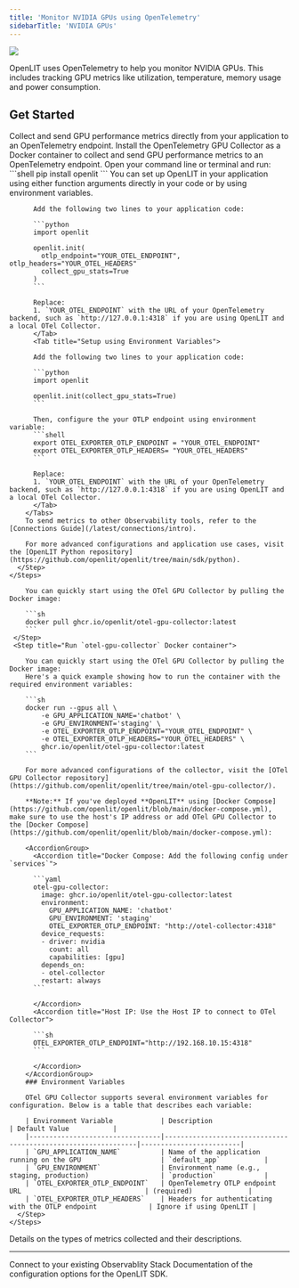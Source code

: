 ```yaml
---
title: 'Monitor NVIDIA GPUs using OpenTelemetry'
sidebarTitle: 'NVIDIA GPUs'
---
```


<Frame>
  <img src="/images/docs-nvidia-banner.gif" />
</Frame>

OpenLIT uses OpenTelemetry to help you monitor NVIDIA GPUs. This includes tracking GPU metrics like utilization, temperature, memory usage and power consumption.


## Get Started 

<CardGroup cols={2}>
  <Card title="Using the SDK" href="#using-the-sdk" icon="file-code">
    Collect and send GPU performance metrics directly from your application to an OpenTelemetry endpoint.
  </Card>
  <Card title="Using the Collector" href="#using-the-collector" icon="robot">
    Install the OpenTelemetry GPU Collector as a Docker container to collect and send GPU performance metrics to an OpenTelemetry endpoint.
  </Card>
</CardGroup>


<AccordionGroup>
  <Accordion title="Using the SDK">
    <Steps>
        <Step title="Install OpenLIT">
          Open your command line or terminal and run:
          ```shell
          pip install openlit
          ```
        </Step>
        <Step title="Initialize OpenLIT in your Application">
        You can set up OpenLIT in your application using either function arguments directly in your code or by using environment variables.
        <Tabs>
          <Tab title="Setup using function arguments">

          Add the following two lines to your application code:

          ```python
          import openlit

          openlit.init(
            otlp_endpoint="YOUR_OTEL_ENDPOINT", otlp_headers="YOUR_OTEL_HEADERS"
            collect_gpu_stats=True 
          )
          ```

          Replace:
          1. `YOUR_OTEL_ENDPOINT` with the URL of your OpenTelemetry backend, such as `http://127.0.0.1:4318` if you are using OpenLIT and a local OTel Collector.
          </Tab>
          <Tab title="Setup using Environment Variables">
          
          Add the following two lines to your application code:

          ```python
          import openlit

          openlit.init(collect_gpu_stats=True)
          ```

          Then, configure the your OTLP endpoint using environment variable:
          ```shell
          export OTEL_EXPORTER_OTLP_ENDPOINT = "YOUR_OTEL_ENDPOINT"
          export OTEL_EXPORTER_OTLP_HEADERS= "YOUR_OTEL_HEADERS"
          ```

          Replace:
          1. `YOUR_OTEL_ENDPOINT` with the URL of your OpenTelemetry backend, such as `http://127.0.0.1:4318` if you are using OpenLIT and a local OTel Collector. 
          </Tab>
        </Tabs>
        To send metrics to other Observability tools, refer to the [Connections Guide](/latest/connections/intro).

        For more advanced configurations and application use cases, visit the [OpenLIT Python repository](https://github.com/openlit/openlit/tree/main/sdk/python).
      </Step>
    </Steps>
  </Accordion>
  <Accordion title="Using the Collector">
  <Steps>
    <Step title="Pull `otel-gpu-collector` Docker Image">

        You can quickly start using the OTel GPU Collector by pulling the Docker image:

        ```sh
        docker pull ghcr.io/openlit/otel-gpu-collector:latest
        ```
     </Step>
     <Step title="Run `otel-gpu-collector` Docker container">

        You can quickly start using the OTel GPU Collector by pulling the Docker image:
        Here's a quick example showing how to run the container with the required environment variables:

        ```sh
        docker run --gpus all \
            -e GPU_APPLICATION_NAME='chatbot' \
            -e GPU_ENVIRONMENT='staging' \
            -e OTEL_EXPORTER_OTLP_ENDPOINT="YOUR_OTEL_ENDPOINT" \
            -e OTEL_EXPORTER_OTLP_HEADERS="YOUR_OTEL_HEADERS" \
            ghcr.io/openlit/otel-gpu-collector:latest
        ```

        For more advanced configurations of the collector, visit the [OTel GPU Collector repository](https://github.com/openlit/openlit/tree/main/otel-gpu-collector/).

        **Note:** If you've deployed **OpenLIT** using [Docker Compose](https://github.com/openlit/openlit/blob/main/docker-compose.yml), make sure to use the host's IP address or add OTel GPU Collector to the [Docker Compose](https://github.com/openlit/openlit/blob/main/docker-compose.yml):

        <AccordionGroup>
          <Accordion title="Docker Compose: Add the following config under `services`">

          ```yaml
          otel-gpu-collector:
            image: ghcr.io/openlit/otel-gpu-collector:latest
            environment:
              GPU_APPLICATION_NAME: 'chatbot'
              GPU_ENVIRONMENT: 'staging'
              OTEL_EXPORTER_OTLP_ENDPOINT: "http://otel-collector:4318"
            device_requests:
            - driver: nvidia
              count: all
              capabilities: [gpu]
            depends_on:
            - otel-collector
            restart: always
          ```

          </Accordion>
          <Accordion title="Host IP: Use the Host IP to connect to OTel Collector">

          ```sh
          OTEL_EXPORTER_OTLP_ENDPOINT="http://192.168.10.15:4318"
          ```

          </Accordion>
        </AccordionGroup>
        ### Environment Variables

        OTel GPU Collector supports several environment variables for configuration. Below is a table that describes each variable:

        | Environment Variable            | Description                                                   | Default Value           |
        |---------------------------------|---------------------------------------------------------------|-------------------------|
        | `GPU_APPLICATION_NAME`          | Name of the application running on the GPU                    | `default_app`           |
        | `GPU_ENVIRONMENT`               | Environment name (e.g., staging, production)                  | `production`            |
        | `OTEL_EXPORTER_OTLP_ENDPOINT`   | OpenTelemetry OTLP endpoint URL                               | (required)              |
        | `OTEL_EXPORTER_OTLP_HEADERS`    | Headers for authenticating with the OTLP endpoint             | Ignore if using OpenLIT |
      </Step>
    </Steps>
  </Accordion>
</AccordionGroup>

<Card title="Collected Metrics" href="/latest/features/metrics#gpu-metrics" icon='table'>
Details on the types of metrics collected and their descriptions.
</Card>

---

<CardGroup cols={2}>
<Card title="Connections" href="/latest/connections/intro" icon='link'>
Connect to your existing Observablity Stack
</Card>
<Card title="SDK configuration" href="/latest/sdk-configuration" icon='file-code'>
Documentation of the configuration options for the OpenLIT SDK.
</Card>
</CardGroup>